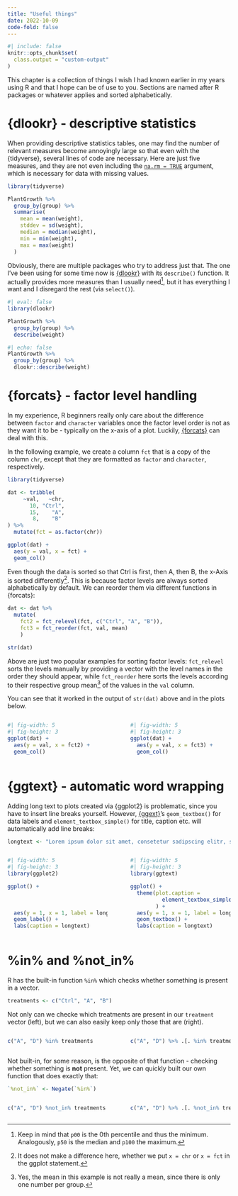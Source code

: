 ```yaml
---
title: "Useful things"
date: 2022-10-09
code-fold: false
---
```


```r
#| include: false
knitr::opts_chunk$set(
  class.output = "custom-output"
)
```

This chapter is a collection of things I wish I had known earlier in my years using R and that I hope can be of use to you. Sections are named after R packages or whatever applies and sorted alphabetically.

# {dlookr} - descriptive statistics

When providing descriptive statistics tables, one may find the number of relevant measures become annoyingly large so that even with the {tidyverse}, several lines of code are necessary. Here are just five measures, and they are not even including the [`na.rm = TRUE`](https://www.statology.org/na-rm/) argument, which is necessary for data with missing values.

```r
library(tidyverse)

PlantGrowth %>% 
  group_by(group) %>% 
  summarise(
    mean = mean(weight),
    stddev = sd(weight),
    median = median(weight),
    min = min(weight),
    max = max(weight)
  )
```

Obviously, there are multiple packages who try to address just that. The one I've been using for some time now is [{dlookr}](https://choonghyunryu.github.io/dlookr/) with its `describe()` function. It actually provides more measures than I usually need[^1], but it has everything I want and I disregard the rest (via `select()`).

[^1]: Keep in mind that `p00` is the 0th percentile and thus the minimum. Analogously, `p50` is the median and `p100` the maximum.

```r
#| eval: false
library(dlookr)

PlantGrowth %>%
  group_by(group) %>%
  describe(weight)
```

```r
#| echo: false
PlantGrowth %>%
  group_by(group) %>%
  dlookr::describe(weight)
```

# {forcats} - factor level handling

In my experience, R beginners really only care about the difference between `factor` and `character` variables once the factor level order is not as they want it to be - typically on the x-axis of a plot. Luckily, [{forcats}](https://forcats.tidyverse.org/) can deal with this.

In the following example, we create a column `fct` that is a copy of the column `chr`, except that they are formatted as `factor` and `character`, respectively.

```r
library(tidyverse)

dat <- tribble(
     ~val,   ~chr,
       10, "Ctrl", 
       15,    "A",
        8,    "B"
) %>% 
  mutate(fct = as.factor(chr))

ggplot(dat) +
  aes(y = val, x = fct) +
  geom_col()
```

Even though the data is sorted so that Ctrl is first, then A, then B, the x-Axis is sorted differently[^2]. This is because factor levels are always sorted alphabetically by default. We can reorder them via different functions in {forcats}:

[^2]: It does not make a difference here, whether we put `x = chr` or `x = fct` in the ggplot statement.

```r
dat <- dat %>% 
  mutate(
    fct2 = fct_relevel(fct, c("Ctrl", "A", "B")),
    fct3 = fct_reorder(fct, val, mean)
    )

str(dat)
```

Above are just two popular examples for sorting factor levels: `fct_relevel` sorts the levels manually by providing a vector with the level names in the order they should appear, while `fct_reorder` here sorts the levels according to their respective group mean[^3] of the values in the `val` column.

[^3]: Yes, the mean in this example is not really a mean, since there is only one number per group.

You can see that it worked in the output of `str(dat)` above and in the plots below.

::: columns
::: {.column width="49%"}
```r
#| fig-width: 5
#| fig-height: 3
ggplot(dat) +
  aes(y = val, x = fct2) +
  geom_col()
```
:::

::: {.column width="2%"}
:::

::: {.column width="49%"}
```r
#| fig-width: 5
#| fig-height: 3
ggplot(dat) +
  aes(y = val, x = fct3) +
  geom_col()
```
:::
:::

# {ggtext} - automatic word wrapping

Adding long text to plots created via {ggplot2} is problematic, since you have to insert line breaks yourself. However, [{ggext}](https://wilkelab.org/ggtext/)'s `geom_textbox()` for data labels and `element_textbox_simple()` for title, caption etc. will automatically add line breaks:

```r
longtext <- "Lorem ipsum dolor sit amet, consetetur sadipscing elitr, sed diam nonumy eirmod tempor invidunt ut labore et dolore magna aliquyam erat, sed diam voluptua. At vero eos et accusam et justo duo dolores et ea rebum."
```

::: columns
::: {.column width="49%"}
```r
#| fig-width: 5
#| fig-height: 3
library(ggplot2)

ggplot() +
  
  
  
  aes(y = 1, x = 1, label = longtext) +
  geom_label() +
  labs(caption = longtext)
```
:::

::: {.column width="2%"}
:::

::: {.column width="49%"}
```r
#| fig-width: 5
#| fig-height: 3
library(ggtext)

ggplot() +
  theme(plot.caption =
          element_textbox_simple()
        ) +
  aes(y = 1, x = 1, label = longtext) +
  geom_textbox() +
  labs(caption = longtext)
```
:::
:::

# %in% and %not_in%

R has the built-in function `%in%` which checks whether something is present in a vector.

```r
treatments <- c("Ctrl", "A", "B")
```

Not only can we checke which treatments are present in our `treatment` vector (left), but we can also easily keep only those that are (right).

::: columns
::: {.column width="49%"}
```r
c("A", "D") %in% treatments 
```
:::

::: {.column width="2%"}
:::

::: {.column width="49%"}
```r
c("A", "D") %>% .[. %in% treatments]
```
:::
:::

Not built-in, for some reason, is the opposite of that function - checking whether something is **not** present. Yet, we can quickly built our own function that does exactly that:

```r
`%not_in%` <- Negate(`%in%`)
```

::: columns
::: {.column width="49%"}
```r
c("A", "D") %not_in% treatments 
```
:::

::: {.column width="2%"}
:::

::: {.column width="49%"}
```r
c("A", "D") %>% .[. %not_in% treatments]
```
:::
:::
